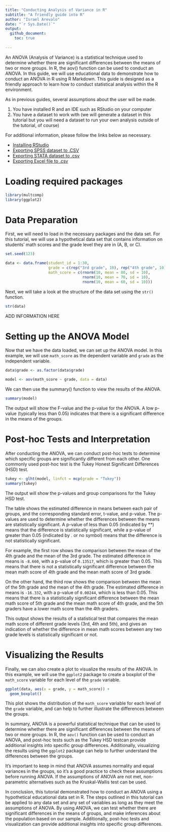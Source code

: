 ---
title: "Conducting Analysis of Variance in R"
subtitle: "A friendly guide into R"
author: "Israel Arevalo"
date: "`r Sys.Date()`"
output: 
  github_document:
    toc: true
    
---


An ANOVA (Analysis of Variance) is a statistical technique used to determine whether there are significant differences between the means of two or more groups. In R, the aov() function can be used to conduct an ANOVA. In this guide, we will use educational data to demonstrate how to conduct an ANOVA in R using R Markdown. This guide is designed as a friendly approach to learn how to conduct statistical analysis within the R environment.

As in previous guides, several assumptions about the user will be made.

1. You have installed R and an IDE such as RStudio on your computer
2. You have a dataset to work with (we will generate a dataset in this tutorial but you will need a dataset to run your own analysis outside of the tutorial, of course)

For additional information, please follow the links below as necessary.

-   [Installing
    RStudio](https://rstudio-education.github.io/hopr/starting.html)
-   [Exporting SPSS dataset to
    .CSV](https://www.ibm.com/docs/en/spss-statistics/beta?topic=files-exporting-datasets)
-   [Exporting STATA dataset to
    .csv](https://stats.oarc.ucla.edu/stata/faq/how-do-i-export-stata-dta-files-to-comma-separated-files/)
-   [Exporting Excel file to
    .csv](https://support.microsoft.com/en-us/office/import-or-export-text-txt-or-csv-files-5250ac4c-663c-47ce-937b-339e391393ba)

# Loading required packages

```{r message=FALSE, warning=FALSE}

library(multcomp)
library(ggplot2)


```


# Data Preparation

First, we will need to load in the necessary packages and the data set. For this tutorial, we will use a hypothetical data set that contains information on students' math scores and the grade level they are in (A, B, or C).

```{r}
set.seed(123)

data <- data.frame(student_id = 1:30,
                   grade = c(rep("3rd grade", 10), rep("4th grade", 10), rep("5th grade", 10)),
                   math_score = c(rnorm(10, mean = 80, sd = 10),
                                  rnorm(10, mean = 70, sd = 10),
                                  rnorm(10, mean = 60, sd = 10)))

```

Next, we will take a look at the structure of the data set using the `str()` function.


```{r}

str(data)

```

ADD INFORMATION HERE

# Setting up the ANOVA Model
Now that we have the data loaded, we can set up the ANOVA model. In this example, we will use `math_score` as the dependent variable and `grade` as the independent variable.

```{r}

data$grade <- as.factor(data$grade)

model <- aov(math_score ~ grade, data = data)

```


We can then use the summary() function to view the results of the ANOVA.

```{r}

summary(model)

```

The output will show the F-value and the p-value for the ANOVA. A low p-value (typically less than 0.05) indicates that there is a significant difference in the means of the groups.

# Post-hoc Tests and Interpretation

After conducting the ANOVA, we can conduct post-hoc tests to determine which specific groups are significantly different from each other. One commonly used post-hoc test is the Tukey Honest Significant Differences (HSD) test.

```{r}

tukey <- glht(model, linfct = mcp(grade = "Tukey"))
summary(tukey)

```

The output will show the p-values and group comparisons for the Tukey HSD test.

The table shows the estimated difference in means between each pair of groups, and the corresponding standard error, t-value, and p-value. The p-values are used to determine whether the differences between the means are statistically significant. A p-value of less than 0.05 (indicated by **) means that the difference is statistically significant, while a p-value of greater than 0.05 (indicated by . or no symbol) means that the difference is not statistically significant.

For example, the first row shows the comparison between the mean of the 4th grade and the mean of the 3rd grade. The estimated difference in means is `-8.660`, with a p-value of `0.13517`, which is greater than 0.05. This means that there is not a statistically significant difference between the mean math score of 4th grade and the mean math score of 3rd grade.

On the other hand, the third row shows the comparison between the mean of the 5th grade and the mean of the 4th grade. The estimated difference in means is `-16.332`, with a p-value of `0.00244`, which is less than 0.05. This means that there is a statistically significant difference between the mean math score of 5th grade and the mean math score of 4th grade, and the 5th graders have a lower math score than the 4th graders.

This output shows the results of a statistical test that compares the mean math score of different grade levels (3rd, 4th and 5th), and gives an indication of whether the difference in mean math scores between any two grade levels is statistically significant or not.


# Visualizing the Results

Finally, we can also create a plot to visualize the results of the ANOVA. In this example, we will use the `ggplot2` package to create a boxplot of the `math_score` variable for each level of the `grade` variable.

```{r}

ggplot(data, aes(x = grade, y = math_score)) + 
  geom_boxplot()

```

This plot shows the distribution of the `math_score` variable for each level of the `grade` variable, and can help to further illustrate the differences between the groups.

In summary, ANOVA is a powerful statistical technique that can be used to determine whether there are significant differences between the means of two or more groups. In R, the `aov()` function can be used to conduct an ANOVA, and post-hoc tests such as the Tukey HSD testcan provide additional insights into specific group differences. Additionally, visualizing the results using the `ggplot2` package can help to further understand the differences between the groups.

It's important to keep in mind that ANOVA assumes normality and equal variances in the groups, so it's a good practice to check these assumptions before running ANOVA. If the assumptions of ANOVA are not met, non-parametric alternatives such as the Kruskal-Wallis test can be used.

In conclusion, this tutorial demonstrated how to conduct an ANOVA using a hypothetical educational data set in R. The steps outlined in this tutorial can be applied to any data set and any set of variables as long as they meet the assumptions of ANOVA. By using ANOVA, we can test whether there are significant differences in the means of groups, and make inferences about the population based on our sample. Additionally, post-hoc tests and visualization can provide additional insights into specific group differences.
